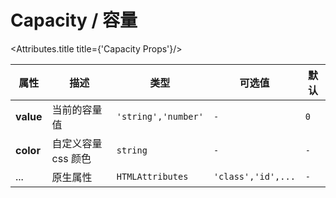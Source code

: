 
# Capacity / 容量


<fect-capacity/>

<Attributes>

<Attributes.title title={'Capacity Props'}/>

| 属性      | 描述                | 类型                | 可选值             | 默认 |
| --------- | ------------------- | ------------------- | ------------------ | ---- |
| **value** | 当前的容量值        | `'string','number'` | `-`                | `0`  |
| **color** | 自定义容量 css 颜色 | `string`            | `-`                | `-`  |
| ...       | 原生属性            | `HTMLAttributes`    | `'class','id',...` | `-`  |


</Attributes>
